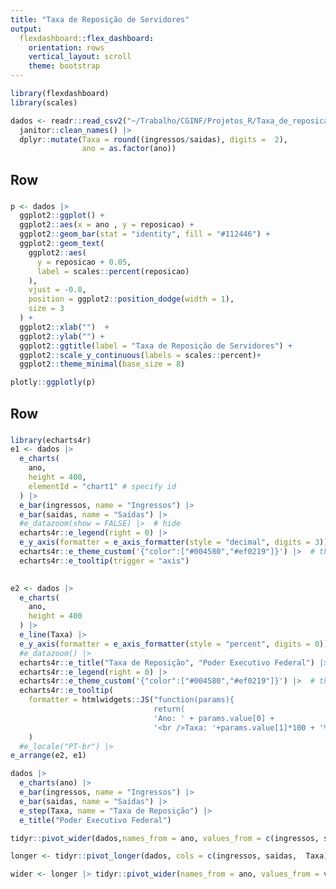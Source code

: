 ```yaml
---
title: "Taxa de Reposição de Servidores"
output: 
  flexdashboard::flex_dashboard:
    orientation: rows
    vertical_layout: scroll
    theme: bootstrap
---
```



```r
library(flexdashboard)
library(scales)

dados <- readr::read_csv2("~/Trabalho/CGINF/Projetos_R/Taxa_de_reposicao/data-raw/taxa.csv") |> 
  janitor::clean_names() |> 
  dplyr::mutate(Taxa = round((ingressos/saidas), digits =  2), 
                ano = as.factor(ano)) 


```

Row {data-height=200, data-width=350}
-------------------------------------
###

```r

p <- dados |> 
  ggplot2::ggplot() +
  ggplot2::aes(x = ano , y = reposicao) +
  ggplot2::geom_bar(stat = "identity", fill = "#112446") +
  ggplot2::geom_text(
    ggplot2::aes(
      y = reposicao + 0.05,
      label = scales::percent(reposicao) 
    ),
    vjust = -0.8,
    position = ggplot2::position_dodge(width = 1), 
    size = 3
  ) +
  ggplot2::xlab("")  +
  ggplot2::ylab("") +
  ggplot2::ggtitle(label = "Taxa de Reposição de Servidores") +
  ggplot2::scale_y_continuous(labels = scales::percent)+
  ggplot2::theme_minimal(base_size = 8)

plotly::ggplotly(p)

```

Row {data-height=100,  data-width=350}
-------------------------------------
###

```r
library(echarts4r)
e1 <- dados |> 
  e_charts(
    ano,
    height = 400,
    elementId = "chart1" # specify id
  ) |> 
  e_bar(ingressos, name = "Ingressos") |> 
  e_bar(saidas, name = "Saídas") |>  
  #e_datazoom(show = FALSE) |>  # hide
  echarts4r::e_legend(right = 0) |>
  e_y_axis(formatter = e_axis_formatter(style = "decimal", digits = 3)) |>
  echarts4r::e_theme_custom('{"color":["#004580","#ef0219"]}') |>  # theme
  echarts4r::e_tooltip(trigger = "axis")

  
e2 <- dados |> 
  e_charts(
    ano,
    height = 400
  ) |> 
  e_line(Taxa) |> 
  e_y_axis(formatter = e_axis_formatter(style = "percent", digits = 0)) |> 
  #e_datazoom() |>
  echarts4r::e_title("Taxa de Reposição", "Poder Executivo Federal") |>
  echarts4r::e_legend(right = 0) |>
  echarts4r::e_theme_custom('{"color":["#004580","#ef0219"]}') |>  # theme
  echarts4r::e_tooltip(
    formatter = htmlwidgets::JS("function(params){
                                return(
                                'Ano: ' + params.value[0] + 
                                '<br />Taxa: '+params.value[1]*100 + '%')}")
    ) 
  #e_locale("PT-br") |>
e_arrange(e2, e1)
```

```r
dados |> 
  e_charts(ano) |> 
  e_bar(ingressos, name = "Ingressos") |> 
  e_bar(saidas, name = "Saídas") |> 
  e_step(Taxa, name = "Taxa de Reposição") |> 
  e_title("Poder Executivo Federal") 
```

```r

tidyr::pivot_wider(dados,names_from = ano, values_from = c(ingressos, saidas, reposicao, Taxa)) |> View()

```

```r
longer <- tidyr::pivot_longer(dados, cols = c(ingressos, saidas,  Taxa), values_to = "valor") |> dplyr::select(ano, name, valor)
```


```r
wider <- longer |> tidyr::pivot_wider(names_from = ano, values_from = valor)
```


